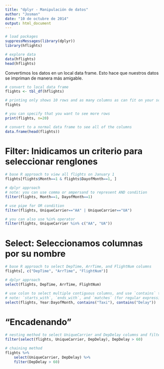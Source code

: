 ```yaml
---
title: "dplyr - Manipulación de datos"
author: "Josman"
date: "10 de octubre de 2014"
output: html_document
---
```


```r
# load packages
suppressMessages(library(dplyr))
library(hflights)

# explore data
data(hflights)
head(hflights)
```

Convertimos los datos en un local data frame. Esto hace que nuestros datos se impriman de manera más amigable.
```r
# convert to local data frame
flights <- tbl_df(hflights)

# printing only shows 10 rows and as many columns as can fit on your screen
flights

# you can specify that you want to see more rows
print(flights, n=20)

# convert to a normal data frame to see all of the columns
data.frame(head(flights))
```

Filter: Inidicamos un criterio para seleccionar renglones
===========
```r
# base R approach to view all flights on January 1
flights[flights$Month==1 & flights$DayofMonth==1, ]
```
```r
# dplyr approach
# note: you can use comma or ampersand to represent AND condition
filter(flights, Month==1, DayofMonth==1)

# use pipe for OR condition
filter(flights, UniqueCarrier=="AA" | UniqueCarrier=="UA")

# you can also use %in% operator
filter(flights, UniqueCarrier %in% c("AA", "UA"))
```

Select: Seleccionamos columnas por su nombre
===========
```r
# base R approach to select DepTime, ArrTime, and FlightNum columns
flights[, c("DepTime", "ArrTime", "FlightNum")]
```
```r
# dplyr approach
select(flights, DepTime, ArrTime, FlightNum)

# use colon to select multiple contiguous columns, and use `contains` to match columns by name
# note: `starts_with`, `ends_with`, and `matches` (for regular expressions) can also be used to match columns by name
select(flights, Year:DayofMonth, contains("Taxi"), contains("Delay"))
```

"Encadenando"
============
```r
# nesting method to select UniqueCarrier and DepDelay columns and filter for delays over 60 minutes
filter(select(flights, UniqueCarrier, DepDelay), DepDelay > 60)
```
```r
# chaining method
flights %>%
    select(UniqueCarrier, DepDelay) %>%
    filter(DepDelay > 60)
```
